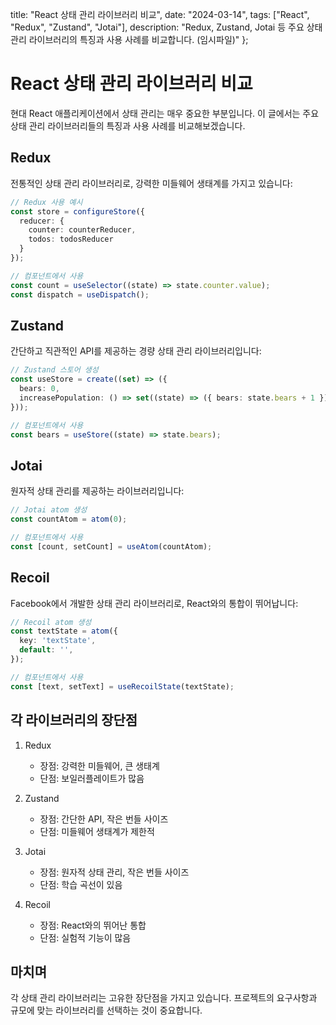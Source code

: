   title: "React 상태 관리 라이브러리 비교",
  date: "2024-03-14",
  tags: ["React", "Redux", "Zustand", "Jotai"],
  description: "Redux, Zustand, Jotai 등 주요 상태 관리 라이브러리의 특징과 사용 사례를 비교합니다. (임시파일)"
};

# React 상태 관리 라이브러리 비교

현대 React 애플리케이션에서 상태 관리는 매우 중요한 부분입니다. 이 글에서는 주요 상태 관리 라이브러리들의 특징과 사용 사례를 비교해보겠습니다.

## Redux

전통적인 상태 관리 라이브러리로, 강력한 미들웨어 생태계를 가지고 있습니다:

```typescript
// Redux 사용 예시
const store = configureStore({
  reducer: {
    counter: counterReducer,
    todos: todosReducer
  }
});

// 컴포넌트에서 사용
const count = useSelector((state) => state.counter.value);
const dispatch = useDispatch();
```

## Zustand

간단하고 직관적인 API를 제공하는 경량 상태 관리 라이브러리입니다:

```typescript
// Zustand 스토어 생성
const useStore = create((set) => ({
  bears: 0,
  increasePopulation: () => set((state) => ({ bears: state.bears + 1 })),
}));

// 컴포넌트에서 사용
const bears = useStore((state) => state.bears);
```

## Jotai

원자적 상태 관리를 제공하는 라이브러리입니다:

```typescript
// Jotai atom 생성
const countAtom = atom(0);

// 컴포넌트에서 사용
const [count, setCount] = useAtom(countAtom);
```

## Recoil

Facebook에서 개발한 상태 관리 라이브러리로, React와의 통합이 뛰어납니다:

```typescript
// Recoil atom 생성
const textState = atom({
  key: 'textState',
  default: '',
});

// 컴포넌트에서 사용
const [text, setText] = useRecoilState(textState);
```

## 각 라이브러리의 장단점

1. Redux
   - 장점: 강력한 미들웨어, 큰 생태계
   - 단점: 보일러플레이트가 많음

2. Zustand
   - 장점: 간단한 API, 작은 번들 사이즈
   - 단점: 미들웨어 생태계가 제한적

3. Jotai
   - 장점: 원자적 상태 관리, 작은 번들 사이즈
   - 단점: 학습 곡선이 있음

4. Recoil
   - 장점: React와의 뛰어난 통합
   - 단점: 실험적 기능이 많음

## 마치며

각 상태 관리 라이브러리는 고유한 장단점을 가지고 있습니다. 
프로젝트의 요구사항과 규모에 맞는 라이브러리를 선택하는 것이 중요합니다. 
